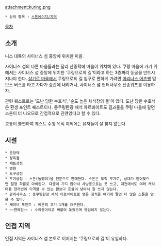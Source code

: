 attachment:kuring.png

 * 상위 항목 : [[스톤에이지/지역]]

[[목차]]
== 소개 ==
니스 대륙의 사이너스 섬 중앙에 위치한 마을.

사이너스 섬의 다른 마을들과는 달리 산중턱에 마을이 위치해 있다. 쿠링 마을에 가기 위해서는 사이너스 섬 중앙에 위치한 '쿠링으로의 길'이라고 하는 3층짜리 동굴을 반드시 지나야 한다. [[샴기르 마을]]에서 쿠링으로의 길 입구로 편하게 가려면 [[마리너스 어촌]]행 맘모스 버스를 타고 가다가 중간에 내리거나, 사이너스 섬 헌터사무소 전송워프를 이용하자.

관련 퀘스트로는 '도난 당한 수호석', '순도 높은 채석장의 돌'이 있다. 도난 당한 수호석은 환생 포인트 퀘스트이다. 동쿠링탄광 채석 아르바이트도 결과물을 쿠링 마을에 팔면 스톤이 더 나오므로 간접적으로 관련있다고 할 수 있다.

교통이 불편하여 퀘스트 수행 목적 이외에는 유저들이 잘 찾지 않는다.

== 시설 ==
 * 촌장댁
 * 정육점
 * 페트상점
 * 병원
 * 도구상점
 * 무기상점 : 스톤(돌멩이)을 전문으로 판매한다. 스톤은 투척 무기로, 상대가 얻어맞으면 일정 확률로 마비된다. 다굴이 가지 않아서 사냥용으로는 못 쓰고, 대전에서도 여러 캐릭터를 한꺼번에 타격할 수 있는 활보다 효율이 낮아서 잘 쓰지 않는다.
 * 관리사무소 : 동쿠링탄광 채석 아르바이트로 얻은 광석을 여기에 팔면 더 많은 스톤을 얻을 수 있다.
 * 세이브 포인트 : 베론의 고기 1개를 요구한다.
 * ~~편의점~~ : 수리중이라고 써붙여 놓았으며 영업하지 않는다.

== 인접 지역 ==
인접 지역은 사이너스 섬 본토로 이어지는 '쿠링으로의 길'이 유일하다.
